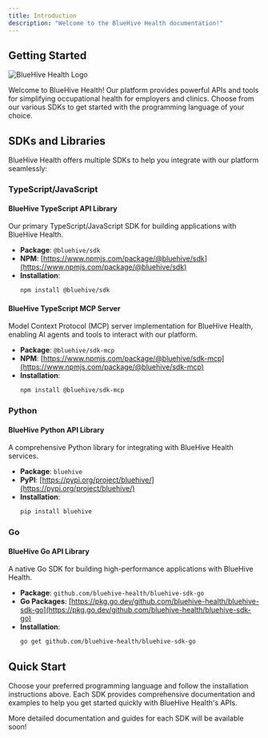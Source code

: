 ```yaml
---
title: Introduction
description: "Welcome to the BlueHive Health documentation!"
---
```



## Getting Started

<img
  src="/images/bluehive-logo.svg"
  alt="BlueHive Health Logo"
/>

Welcome to BlueHive Health! Our platform provides powerful APIs and tools for simplifying occupational health for employers and clinics. Choose from our various SDKs to get started with the programming language of your choice.

## SDKs and Libraries

BlueHive Health offers multiple SDKs to help you integrate with our platform seamlessly:

### TypeScript/JavaScript

#### BlueHive TypeScript API Library
Our primary TypeScript/JavaScript SDK for building applications with BlueHive Health.

- **Package**: `@bluehive/sdk`
- **NPM**: [https://www.npmjs.com/package/@bluehive/sdk](https://www.npmjs.com/package/@bluehive/sdk)
- **Installation**: 
  ```bash
  npm install @bluehive/sdk
  ```

#### BlueHive TypeScript MCP Server
Model Context Protocol (MCP) server implementation for BlueHive Health, enabling AI agents and tools to interact with our platform.

- **Package**: `@bluehive/sdk-mcp`
- **NPM**: [https://www.npmjs.com/package/@bluehive/sdk-mcp](https://www.npmjs.com/package/@bluehive/sdk-mcp)
- **Installation**: 
  ```bash
  npm install @bluehive/sdk-mcp
  ```

### Python

#### BlueHive Python API Library
A comprehensive Python library for integrating with BlueHive Health services.

- **Package**: `bluehive`
- **PyPI**: [https://pypi.org/project/bluehive/](https://pypi.org/project/bluehive/)
- **Installation**: 
  ```bash
  pip install bluehive
  ```

### Go

#### BlueHive Go API Library
A native Go SDK for building high-performance applications with BlueHive Health.

- **Package**: `github.com/bluehive-health/bluehive-sdk-go`
- **Go Packages**: [https://pkg.go.dev/github.com/bluehive-health/bluehive-sdk-go](https://pkg.go.dev/github.com/bluehive-health/bluehive-sdk-go)
- **Installation**: 
  ```bash
  go get github.com/bluehive-health/bluehive-sdk-go
  ```

## Quick Start

Choose your preferred programming language and follow the installation instructions above. Each SDK provides comprehensive documentation and examples to help you get started quickly with BlueHive Health's APIs.

More detailed documentation and guides for each SDK will be available soon!

